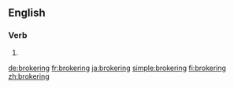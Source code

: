 ==English==

===Verb===
{{head|en|present participle}}

# {{present participle of|broker|lang=en|nocat=1}}

[[de:brokering]]
[[fr:brokering]]
[[ja:brokering]]
[[simple:brokering]]
[[fi:brokering]]
[[zh:brokering]]